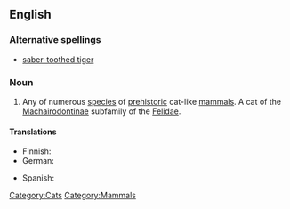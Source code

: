 ==English==
{{wikipedia}}

===Alternative spellings===
* [[saber-toothed tiger]]

===Noun===
{{en-noun|sg=[[sabre]]-[[toothed]] [[tiger]]}}

# Any of numerous [[species]] of [[prehistoric]] cat-like [[mammals]]. A cat of the [[Machairodontinae]] subfamily of the [[Felidae]].

====Translations====
{{top}}
* Finnish: {{t|fi|sapelihammastiikeri}}
* German: {{t|de|Säbelzahntiger|m}}
{{mid}}
* Spanish: {{t|es|diente de sable|m}}
{{bottom}}

[[Category:Cats]]
[[Category:Mammals]]